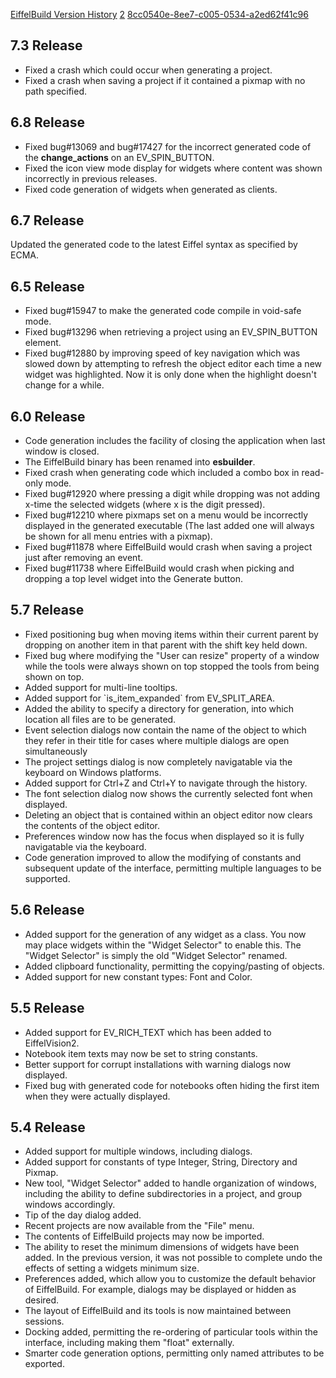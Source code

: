 [[Property:title|EiffelBuild Version History]]
[[Property:weight|2]]
[[Property:uuid|8cc0540e-8ee7-c005-0534-a2ed62f41c96]]

== 7.3 Release ==
* Fixed a crash which could occur when generating a project.
* Fixed a crash when saving a project if it contained a pixmap with no path specified.

==6.8 Release==
* Fixed bug#13069 and bug#17427 for the incorrect generated code of the '''change_actions''' on an EV_SPIN_BUTTON.
* Fixed the icon view mode display for widgets where content was shown incorrectly in previous releases.
* Fixed code generation of widgets when generated as clients.

==6.7 Release==
Updated the generated code to the latest Eiffel syntax as specified by ECMA.

==6.5 Release==
* Fixed bug#15947 to make the generated code compile in void-safe mode.
* Fixed bug#13296 when retrieving a project using an EV_SPIN_BUTTON element.
* Fixed bug#12880 by improving speed of key navigation which was slowed down by attempting to refresh the object editor each time a new widget was highlighted. Now it is only done when the highlight doesn't change for a while.

==6.0 Release==
* Code generation includes the facility of closing the application when last window is closed.
* The EiffelBuild binary has been renamed into '''esbuilder'''.
* Fixed crash when generating code which included a combo box in read-only mode.
* Fixed bug#12920 where pressing a digit while dropping was not adding x-time the selected widgets (where x is the digit pressed).
* Fixed bug#12210 where pixmaps set on a menu would be incorrectly displayed in the generated executable (The last added one will always be shown for all menu entries with a pixmap).
* Fixed bug#11878 where EiffelBuild would crash when saving a project just after removing an event.
* Fixed bug#11738 where EiffelBuild would crash when picking and dropping a top level widget into the Generate button.

==5.7 Release==
* Fixed positioning bug when moving items within their current parent by dropping on another item in that parent with the shift key held down.
* Fixed bug where modifying the "User can resize" property of a window while the tools were always shown on top stopped the tools from being shown on top.
* Added support for multi-line tooltips.
* Added support for `is_item_expanded` from EV_SPLIT_AREA.
* Added the ability to specify a directory for generation, into which location all files are to be generated.
* Event selection dialogs now contain the name of the object to which they refer in their title for cases where multiple dialogs are open simultaneously
* The project settings dialog is now completely navigatable via the keyboard on Windows platforms.
* Added support for Ctrl+Z and Ctrl+Y to navigate through the history.
* The font selection dialog now shows the currently selected font when displayed.
* Deleting an object that is contained within an object editor now clears the contents of the object editor.
* Preferences window now has the focus when displayed so it is fully navigatable via the keyboard.
* Code generation improved to allow the modifying of constants and subsequent update of the interface, permitting multiple languages to be supported.

==5.6 Release==
* Added support for the generation of any widget as a class. You now may place widgets within the "Widget Selector" to enable this. The "Widget Selector" is simply the old "Widget Selector" renamed.
* Added clipboard functionality, permitting the copying/pasting of objects.
* Added support for new constant types: Font and Color.

==5.5 Release==
* Added support for EV_RICH_TEXT which has been added to EiffelVision2.
* Notebook item texts may now be set to string constants.
* Better support for corrupt installations with warning dialogs now displayed.
* Fixed bug with generated code for notebooks often hiding the first item when they were actually displayed.

==5.4 Release==
* Added support for multiple windows, including dialogs.
* Added support for constants of type Integer, String, Directory and Pixmap.
* New tool, "Widget Selector" added to handle organization of windows, including the ability to define subdirectories in a project, and group windows accordingly.
* Tip of the day dialog added.
* Recent projects are now available from the "File" menu.
* The contents of EiffelBuild projects may now be imported.
* The ability to reset the minimum dimensions of widgets have been added. In the previous version, it was not possible to complete undo the effects of setting a widgets minimum size.
* Preferences added, which allow you to customize the default behavior of EiffelBuild. For example, dialogs may be displayed or hidden as desired.
* The layout of EiffelBuild and its tools is now maintained between sessions.
* Docking added, permitting the re-ordering of particular tools within the interface, including making them "float" externally.
* Smarter code generation options, permitting only named attributes to be exported.




